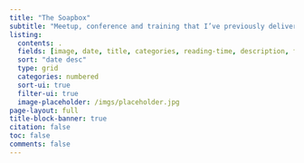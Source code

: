 ```yaml
---
title: "The Soapbox"
subtitle: "Meetup, conference and training that I’ve previously delivered."
listing:
  contents: .
  fields: [image, date, title, categories, reading-time, description, file-modified]
  sort: "date desc"
  type: grid
  categories: numbered
  sort-ui: true
  filter-ui: true
  image-placeholder: /imgs/placeholder.jpg
page-layout: full
title-block-banner: true
citation: false
toc: false
comments: false
---
```

